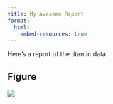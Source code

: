```yaml
---
title: My Awesome Report
format:
  html:
    embed-resources: true
---
```


Here's a report of the titantic data

## Figure

![](../output/fig.png)
